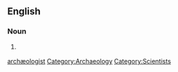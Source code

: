 ==English==

===Noun===
{{en-noun}}

# {{mainly|UK}} {{alternative spelling of|[[archaeologist]]}}

[[Category:English words spelled with ligatures|archæologist]]
[[Category:Archaeology]]
[[Category:Scientists]]